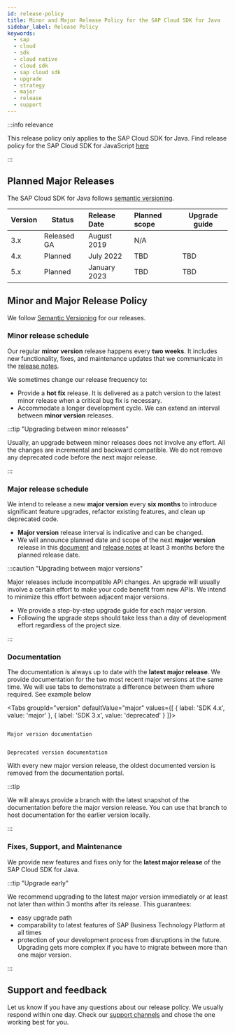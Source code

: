 ```yaml
---
id: release-policy
title: Minor and Major Release Policy for the SAP Cloud SDK for Java
sidebar_label: Release Policy
keywords:
  - sap
  - cloud
  - sdk
  - cloud native
  - cloud sdk
  - sap cloud sdk
  - upgrade
  - strategy
  - major
  - release
  - support
---
```



:::info relevance

This release policy only applies to the SAP Cloud SDK for Java.
Find release policy for the SAP Cloud SDK for JavaScript [here](../js/release-policy.mdx)

:::

## Planned Major Releases

The SAP Cloud SDK for Java follows [semantic versioning](https://semver.org/).

| Version | Status      | Release Date          | Planned scope | Upgrade guide |
| :------ | ----------- | :-------------------- | :------------ | ------------- |
| 3.x     | Released GA | August 2019 | N/A           |               |
| 4.x     | Planned     | July 2022             | TBD           | TBD           |
| 5.x     | Planned     | January 2023          | TBD           | TBD           |

## Minor and Major Release Policy

We follow [Semantic Versioning](https://semver.org/) for our releases.

### Minor release schedule

Our regular **minor version** release happens every **two weeks**.
It includes new functionality, fixes, and maintenance updates that we communicate in the [release notes](./release-notes.mdx).

We sometimes change our release frequency to:

- Provide a **hot fix** release.
  It is delivered as a patch version to the latest minor release when a critical bug fix is necessary.
- Accommodate a longer development cycle.
  We can extend an interval between **minor version** releases.

:::tip "Upgrading between minor releases"

Usually, an upgrade between minor releases does not involve any effort.
All the changes are incremental and backward compatible.
We do not remove any deprecated code before the next major release.

:::

### Major release schedule

We intend to release a new **major version** every **six months** to introduce significant feature upgrades, refactor existing features, and clean up deprecated code.

- **Major version** release interval is indicative and can be changed.
- We will announce planned date and scope of the next **major version** release in this [document](#planned-major-release-schedule) and [release notes](./release-notes.mdx) at least 3 months before the planned release date.

:::caution "Upgrading between major versions"

Major releases include incompatible API changes.
An upgrade will usually involve a certain effort to make your code benefit from new APIs.
We intend to minimize this effort between adjacent major versions.

- We provide a step-by-step upgrade guide for each major version.
- Following the upgrade steps should take less than a day of development effort regardless of the project size.

:::

### Documentation

The documentation is always up to date with the **latest major release**.
We provide documentation for the two most recent major versions at the same time.
We will use tabs to demonstrate a difference between them where required.
See example below

<Tabs groupId="version" defaultValue="major" values={[ { label: 'SDK 4.x', value: 'major' }, { label: 'SDK 3.x', value: 'deprecated' } ]}>

<TabItem value="major">

```

Major version documentation

```

</TabItem>

<TabItem value="deprecated">

```

Deprecated version documentation

```

</TabItem>

</Tabs>

With every new major version release, the oldest documented version is removed from the documentation portal.

:::tip

We will always provide a branch with the latest snapshot of the documentation before the major version release.
You can use that branch to host documentation for the earlier version locally.

:::

### Fixes, Support, and Maintenance

We provide new features and fixes only for the **latest major release** of the SAP Cloud SDK for Java.

:::tip "Upgrade early"

We recommend upgrading to the latest major version immediately or at least not later than within 3 months after its release.
This guarantees:

- easy upgrade path
- comparability to latest features of SAP Business Technology Platform at all times
- protection of your development process from disruptions in the future.
  Upgrading gets more complex if you have to migrate between more than one major version.

:::

## Support and feedback

Let us know if you have any questions about our release policy.
We usually respond within one day.
Check our [support channels](../overview/support.mdx) and chose the one working best for you.
